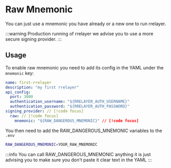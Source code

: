 # Raw Mnemonic

You can just use a mnemonic you have already or a new one to run rrelayer.

:::warning
Production running of rrelayer we advise you to use a more secure signing provider.
:::

## Usage

To enable raw mnemonic you need to add its config in the YAML under the `mnemonic` key:

```yaml [rrelayer.yaml]
name: first-rrelayer
description: "my first rrelayer"
api_config:
  port: 3000
  authentication_username: "${RRELAYER_AUTH_USERNAME}"
  authentication_password: "${RRELAYER_AUTH_PASSWORD}"
signing_provider: // [!code focus]
  raw: // [!code focus]
    mnemonic: "${RAW_DANGEROUS_MNEMONIC}" // [!code focus]
```

You then need to add the RAW_DANGEROUS_MNEMONIC variables to the `.env`

```bash
RAW_DANGEROUS_MNEMONIC=YOUR_RAW_MNEMONIC
```

:::info
You can call RAW_DANGEROUS_MNEMONIC anything it is just advising you to make sure you don't paste it clear text in the YAML
:::

